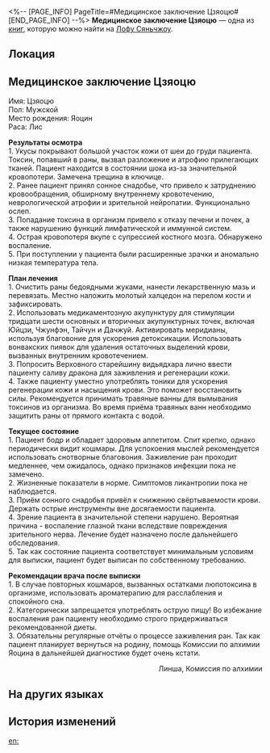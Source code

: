 <%-- [PAGE_INFO]
PageTitle=#Медицинское заключение Цзяоцю#
[END_PAGE_INFO] --%>
{{Дополнить}}
{{Книга Инфобокс
|id           = 398
|partIds      = 190693
|Название     = 
|Изображение  = Иконка письма.png
|Мир          = Лофу Сяньчжоу
|Томов        = 1
|Автор        = <!--нужно добавить-->
|Описание     = Заключение о физическом состоянии стратега Яоцина, Цзяоцю.
|Том1         = {{tx}}
|Источник1    = {{tx|Отсутствует источник}}
|Персонажи    = 
|Фракции      = 
}}
'''Медицинское заключение Цзяоцю''' — одна из [[Книги|книг]], которую можно найти на [[Лофу Сяньчжоу]].

==Локация==
{{Отметка карты|<!--название карты-->|<!--id отметки-->}}

==Медицинское заключение Цзяоцю==
Имя: Цзяоцю<br />
Пол: Мужской<br />
Место рождения: Яоцин<br />
Раса: Лис

'''Результаты осмотра'''<br />
1. Укусы покрывают большой участок кожи от шеи до груди пациента. Токсин, попавший в раны, вызвал разложение и атрофию прилегающих тканей. Пациент находится в состоянии шока из-за значительной кровопотери. Замечена трещина в ключице.<br />
2. Ранее пациент принял сонное снадобье, что привело к затруднению кровообращения, обширному внутреннему кровотечению, неврологической атрофии и зрительной нейропатии. Функционально ослеп.<br />
3. Попадание токсина в организм привело к отказу печени и почек, а также нарушению функций лимфатической и иммунной систем.<br />
4. Острая кровопотеря вкупе с супрессией костного мозга. Обнаружено воспаление.<br />
5. При поступлении у пациента были расширенные зрачки и аномально низкая температура тела.

'''План лечения'''<br />
1. Очистить раны бедоядными жуками, нанести лекарственную мазь и перевязать. Местно наложить молотый халцедон на перелом кости и зафиксировать.<br />
2. Использовать медикаментозную акупунктуру для стимуляции тридцати шести основных и вторичных акупунктурных точек, включая Юйцзи, Чжунфэн, Тайчун и Дачжуй. Активировать меридианы, используя благовоние для ускорения детоксикации. Использовать вонвакских пиявок для удаления остаточных выделений крови, вызванных внутренним кровотечением.<br />
3. Попросить Верховного старейшину видьядхара лично ввести пациенту саливу дракона для заживления и регенерации кожи.<br />
4. Также пациенту уместно употреблять тоники для ускорения регенерации кожи и насыщения крови. Это поможет восстановить силы. Рекомендуется принимать травяные ванны для вымывания токсинов из организма. Во время приёма травяных ванн необходимо защитить раны от прямого контакта с водой.


'''Текущее состояние'''<br />
1. Пациент бодр и обладает здоровым аппетитом. Спит крепко, однако периодически видит кошмары. Для успокоения мыслей рекомендуется использовать снотворные благовония. Заживление ран проходит медленнее, чем ожидалось, однако признаков инфекции пока не замечено.<br />
2. Жизненные показатели в норме. Симптомов ликантропии пока не наблюдается.<br />
3. Приём сонного снадобья привёл к снижению свёртываемости крови. Держать острые инструменты вне досягаемости пациента.<br />
4. Зрение пациента в значительной степени нарушено. Вероятная причина - воспаление глазной ткани вследствие повреждения зрительного нерва. Лечение будет назначено после дальнейшего обследования.<br />
5. Так как состояние пациента соответствует минимальным условиям для выписки, пациент будет выписан по собственному требованию.

'''Рекомендации врача после выписки'''<br />
1. В случае повторных кошмаров, вызванных остатками люпотоксина в организме, использовать ароматерапию для расслабления и спокойного сна.<br />
2. Категорически запрещается употреблять острую пищу! Во избежание воспаления ран пациенту необходимо строго придерживаться рекомендованной диеты.<br />
3. Обязательны регулярные отчёты о процессе заживления ран. Так как пациент планирует вернуться на родину, помощь Комиссии по алхимии Яоцина в дальнейшей диагностике будет очень кстати.


<div align="right">Линша, Комиссия по алхимии</div>

==На других языках==
{{На других языках
|en   = Jiaoqiu's Follow-Up Medical Report
|zhs  = 椒丘的复诊报告书
|zht  = 椒丘的複診報告書
|ja   = 椒丘の再診報告書
|ko   = 초구의 재진 보고서
|es   = Informe médico de Jiaoqiu
|fr   = Suivi du rapport médical de Jiaoqiu
|ru   = Медицинское заключение Цзяоцю
|th   = เวชระเบียนของ Jiaoqiu
|vi   = Báo Cáo Tái Khám Của Jiaoqiu
|de   = Jiaoqius medizinischer Bericht
|id   = Laporan Pemeriksaan Lanjutan Jiaoqiu
|pt   = Relatório de Acompanhamento Médico de Jiaoqiu
}}

==История изменений==
{{История изменений|3.5}}

[[en:]]